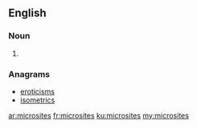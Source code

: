 ==English==

===Noun===
{{head|en}}

# {{plural of|microsite}}

===Anagrams===
* [[eroticisms#English|eroticisms]]
* [[isometrics#English|isometrics]]

[[ar:microsites]]
[[fr:microsites]]
[[ku:microsites]]
[[my:microsites]]